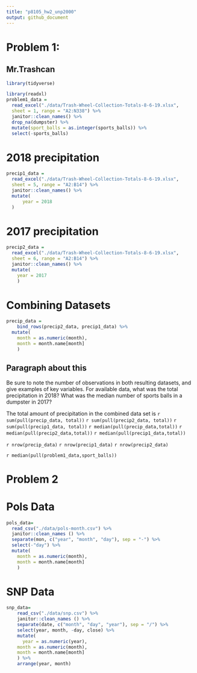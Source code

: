 ```yaml
---
title: "p8105_hw2_unp2000"
output: github_document
---
```

# Problem 1: 
## Mr.Trashcan
```r
library(tidyverse)

library(readxl)
problem1_data = 
  read_excel("./data/Trash-Wheel-Collection-Totals-8-6-19.xlsx", 
  sheet = 1, range = "A2:N338") %>%
  janitor::clean_names() %>%
  drop_na(dumpster) %>%
  mutate(sport_balls = as.integer(sports_balls)) %>%
  select(-sports_balls)
```

# 2018 precipitation 
```r
precip1_data = 
  read_excel("./data/Trash-Wheel-Collection-Totals-8-6-19.xlsx",
  sheet = 5, range = "A2:B14") %>%
  janitor::clean_names() %>%
  mutate(
      year = 2018
  )

```
# 2017 precipitation
```r
precip2_data = 
  read_excel("./data/Trash-Wheel-Collection-Totals-8-6-19.xlsx", 
  sheet = 6, range = "A2:B14") %>%
  janitor::clean_names() %>%
  mutate(
    year = 2017
    )

```
# Combining Datasets
```r
precip_data =
    bind_rows(precip2_data, precip1_data) %>%
  mutate(
    month = as.numeric(month),
    month = month.name[month]
    )
``` 

## Paragraph about this 
Be sure to note the number of observations in both resulting datasets, and give examples of key variables. For available data, what was the total precipitation in 2018? What was the median number of sports balls in a dumpster in 2017?

The total amount of precipitation in the combined data set is `r sum(pull(precip_data, total))`
`r sum(pull(precip2_data, total))`
`r sum(pull(precip1_data, total))`
`r median(pull(precip_data,total))`
`r median(pull(precip2_data,total))`
`r median(pull(precip1_data,total))`

`r nrow(precip_data)`
`r nrow(precip1_data)`
`r nrow(precip2_data)`

`r median(pull(problem1_data,sport_balls))`

# Problem 2 
# Pols Data 
```r
pols_data= 
  read_csv("./data/pols-month.csv") %>%
  janitor::clean_names () %>%
  separate(mon, c("year", "month", "day"), sep = "-") %>%
  select(-"day") %>%
  mutate(
    month = as.numeric(month),
    month = month.name[month]
    ) 
```

# SNP Data
```r
snp_data= 
    read_csv("./data/snp.csv") %>%
    janitor::clean_names () %>%
    separate(date, c("month", "day", "year"), sep = "/") %>%
    select(year, month, -day, close) %>%
    mutate(
      year = as.numeric(year),
    month = as.numeric(month),
    month = month.name[month]
    ) %>%
    arrange(year, month)
```



